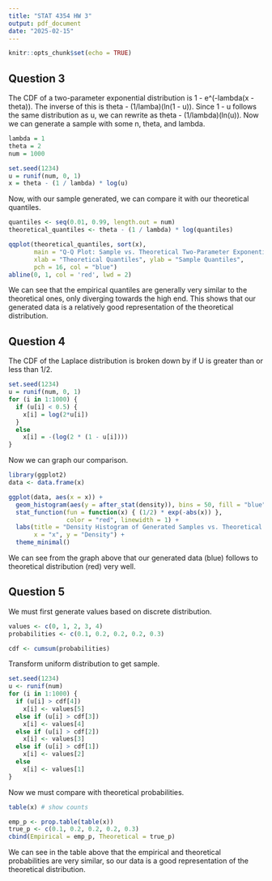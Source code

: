---
title: "STAT 4354 HW 3"
output: pdf_document
date: "2025-02-15"
---

```{r setup, include=FALSE}
knitr::opts_chunk$set(echo = TRUE)
```

## Question 3

The CDF of a two-parameter exponential distribution is 1 - e^(-lambda(x - theta)). The inverse of this is theta - (1/lamba)(ln(1 - u)). Since 1 - u follows the same distribution as u, we can rewrite as theta - (1/lambda)(ln(u)). Now we can generate a sample with some n, theta, and lambda.

```{r}
lambda = 1
theta = 2
num = 1000

set.seed(1234)
u = runif(num, 0, 1)
x = theta - (1 / lambda) * log(u)
```

Now, with our sample generated, we can compare it with our theoretical quantiles.

```{r}
quantiles <- seq(0.01, 0.99, length.out = num)
theoretical_quantiles <- theta - (1 / lambda) * log(quantiles)
```

```{r}
qqplot(theoretical_quantiles, sort(x),
       main = "Q-Q Plot: Sample vs. Theoretical Two-Parameter Exponential",
       xlab = "Theoretical Quantiles", ylab = "Sample Quantiles",
       pch = 16, col = "blue")
abline(0, 1, col = 'red', lwd = 2)
```

We can see that the empirical quantiles are generally very similar to the theoretical ones, only diverging towards the high end. This shows that our generated data is a relatively good representation of the theoretical distribution.

## Question 4

The CDF of the Laplace distribution is broken down by if U is greater than or less than 1/2.

```{r}
set.seed(1234)
u = runif(num, 0, 1)
for (i in 1:1000) {
  if (u[i] < 0.5) {
    x[i] = log(2*u[i])
  }
  else
    x[i] = -(log(2 * (1 - u[i])))
}
```

Now we can graph our comparison.
```{r}
library(ggplot2)
data <- data.frame(x)

ggplot(data, aes(x = x)) +
  geom_histogram(aes(y = after_stat(density)), bins = 50, fill = "blue", alpha = 0.5) +
  stat_function(fun = function(x) { (1/2) * exp(-abs(x)) },
                color = "red", linewidth = 1) +
  labs(title = "Density Histogram of Generated Samples vs. Theoretical Laplace PDF",
       x = "x", y = "Density") +
  theme_minimal()
```
We can see from the graph above that our generated data (blue) follows to theoretical distribution (red) very well.

## Question 5

We must first generate values based on discrete distribution.
```{r}
values <- c(0, 1, 2, 3, 4)
probabilities <- c(0.1, 0.2, 0.2, 0.2, 0.3)

cdf <- cumsum(probabilities)
```

Transform uniform distribution to get sample.

```{r}
set.seed(1234)
u <- runif(num)
for (i in 1:1000) {
  if (u[i] > cdf[4])
    x[i] <- values[5]
  else if (u[i] > cdf[3])
    x[i] <- values[4]
  else if (u[i] > cdf[2])
    x[i] <- values[3]
  else if (u[i] > cdf[1])
    x[i] <- values[2]
  else
    x[i] <- values[1]
}
```

Now we must compare with theoretical probabilities.

```{r}
table(x) # show counts

emp_p <- prop.table(table(x))
true_p <- c(0.1, 0.2, 0.2, 0.2, 0.3)
cbind(Empirical = emp_p, Theoretical = true_p)
```

We can see in the table above that the empirical and theoretical probabilities are very similar, so our data is a good representation of the theoretical distribution.